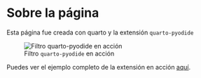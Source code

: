 # Sobre la página

Esta página fue creada con quarto y la extensión `quarto-pyodide`

![Filtro `quarto-pyodide` en acción](https://i.imgur.com/gzAyV8H.gif)

Puedes ver el ejemplo completo de la extensión en acción [aquí](https://quarto.thecoatlessprofessor.com/pyodide/examples/readme).

